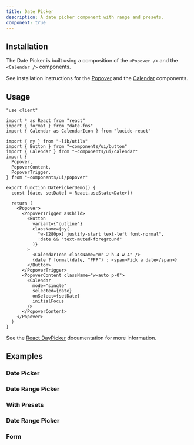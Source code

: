 ```yaml
---
title: Date Picker
description: A date picker component with range and presets.
component: true
---
```


<ComponentPreview 
   name="date-picker-demo"
   styleSwitch={true}
   button="copy"
   dots={false}
 />

## Installation

The Date Picker is built using a composition of the `<Popover />` and the `<Calendar />` components.

See installation instructions for the [Popover](/docs/components/popover#installation) and the [Calendar](/docs/components/calendar#installation) components.

## Usage

```tsx
"use client"

import * as React from "react"
import { format } from "date-fns"
import { Calendar as CalendarIcon } from "lucide-react"

import { ny } from "~lib/utils"
import { Button } from "~components/ui/button"
import { Calendar } from "~components/ui/calendar"
import {
  Popover,
  PopoverContent,
  PopoverTrigger,
} from "~components/ui/popover"

export function DatePickerDemo() {
  const [date, setDate] = React.useState<Date>()

  return (
    <Popover>
      <PopoverTrigger asChild>
        <Button
          variant={"outline"}
          className={ny(
            "w-[280px] justify-start text-left font-normal",
            !date && "text-muted-foreground"
          )}
        >
          <CalendarIcon className="mr-2 h-4 w-4" />
          {date ? format(date, "PPP") : <span>Pick a date</span>}
        </Button>
      </PopoverTrigger>
      <PopoverContent className="w-auto p-0">
        <Calendar
          mode="single"
          selected={date}
          onSelect={setDate}
          initialFocus
        />
      </PopoverContent>
    </Popover>
  )
}
```

See the [React DayPicker](https://react-day-picker.js.org) documentation for more information.

## Examples

### Date Picker

<ComponentPreview 
   name="date-picker-demo"
   styleSwitch={true}
   button="copy"
   dots={false}
 />

### Date Range Picker

<ComponentPreview 
   name="date-picker-with-range"
   styleSwitch={true}
   button="copy"
   dots={false}
 />

### With Presets

<ComponentPreview 
   name="date-picker-with-presets"
   styleSwitch={true}
   button="copy"
   dots={false}
 />

 ### Date Range Picker

<ComponentPreview 
   name="date-picker-with-range"
   styleSwitch={true}
   button="copy"
   dots={false}
 />

### Form

<ComponentPreview 
   styleSwitch={true}
   button="copy"
   dots={false}
   name="date-picker-form"
 />
